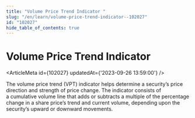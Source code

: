 ```yaml
---
title: "Volume Price Trend Indicator "
slug: "/en/learn/volume-price-trend-indicator--102027"
id: "102027"
hide_table_of_contents: true
---
```



# Volume Price Trend Indicator 

<ArticleMeta id={102027} updatedAt={'2023-09-26 13:59:00'} />
<div className='border-solid border-b border-t-0 my-4 border-[var(--ifm-color-gray-300)]' />

The volume price trend (VPT) indicator helps determine a security’s price direction and strength of price change. The indicator consists of a cumulative volume line that adds or subtracts a multiple of the percentage change in a share price’s trend and current volume, depending upon the security’s upward or downward movements.
